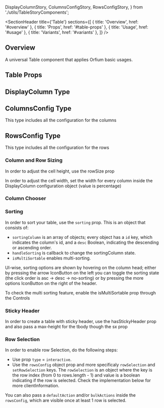   DisplayColumnStory,
  ColumnsConfigStory,
  RowsConfigStory,
} from './utils/TableStoryComponents';

<Meta of={TableStories} />

<SectionHeader
  title={'Table'}
  sections={[
    { title: 'Overview', href: '#overview' },
    { title: 'Props', href: '#table-props' },
    { title: 'Usage', href: '#usage' },
    { title: 'Variants', href: '#variants' },
  ]}
/>

## Overview

A universal Table component that applies Orfium basic usages.

## Table Props

<ArgTypes of={Table} />

## DisplayColumn Type

<ArgTypes of={DisplayColumnStory} />

## ColumnsConfig Type

This type includes all the configuration for the columns

<ArgTypes of={ColumnsConfigStory} />

## RowsConfig Type

This type includes all the configuration for the rows

<ArgTypes of={RowsConfigStory} />

<SubsectionHeader title="Variants" />

### Column and Row Sizing

<Tip>In order to adjust the cell height, use the rowSize prop</Tip>

<Tip>
  In order to adjust the cell width, set the width for every column inside the DisplayColumn
  configuration object (value is percentage)
</Tip>

<Canvas of={TableStories.ColumnAndRowSizing} />

### Column Chooser

<Canvas of={TableStories.ColumnChooser} />

### Sorting

In order to sort your table, use the `sorting` prop. This is an object that consists of:

- `sortingColumn` is an array of objects; every object has a `id` key, which indicates the column's id, and a `desc` Boolean, indicating the descending or ascending order.
- `handleSorting` is callback to change the sortingColumn state.
- `isMultiSortable` enables multi-sorting.

<Tip>
  UI-wise, sorting options are shown by hovering on the column head; either by pressing the arrow
  IconButton on the left you can toggle the sorting state (the click order is asc -> desc ->
  no-sorting) or by pressing the more options IconButton on the right of the header.
</Tip>

<Tip>To check the multi sorting feature, enable the isMultiSortable prop through the Controls</Tip>

<Canvas of={TableStories.Sorting} />

### Sticky Header

<Tip>
  In order to create a table with sticky header, use the hasStickyHeader prop and also pass a
  max-height for the tbody though the sx prop
</Tip>

<Canvas of={TableStories.StickyHeader} />

### Row Selection

In order to enable row Selection, do the following steps:

- Use prop `type` = `interactive`.
- Use the `rowsConfig` object prop and more specificaly `rowSelection` and `setRowSelection` keys. The `rowSelection` is an object where the key is the row index (from 0 to rows.length - 1) and value is a boolean indicating if the row is selected. Check the implementation below for more clientInformation.

You can also pass a `defaultAction` and/or `bulkActions` inside the `rowsConfig`, which are visible once at least 1 row is selected.

<Canvas of={TableStories.RowSelection} />
